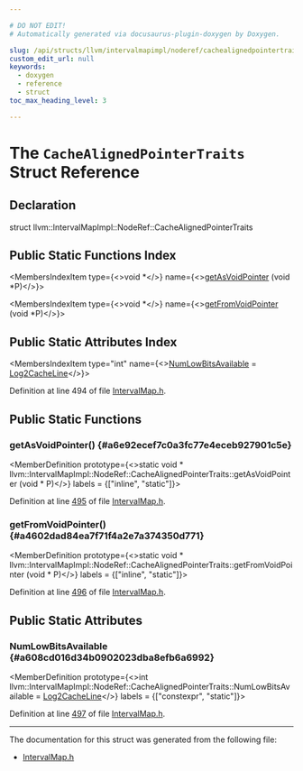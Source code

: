 ```yaml
---

# DO NOT EDIT!
# Automatically generated via docusaurus-plugin-doxygen by Doxygen.

slug: /api/structs/llvm/intervalmapimpl/noderef/cachealignedpointertraits
custom_edit_url: null
keywords:
  - doxygen
  - reference
  - struct
toc_max_heading_level: 3

---
```





# The `CacheAlignedPointerTraits` Struct Reference

<DoxygenPage pluginConfig={pluginConfig}>



## Declaration

<CodeBlock>struct llvm::IntervalMapImpl::NodeRef::CacheAlignedPointerTraits</CodeBlock>

## Public Static Functions Index

<MembersIndex>

<MembersIndexItem
  type={<>void &#42;</>}
  name={<><a href="#a6e92ecef7c0a3fc77e4eceb927901c5e">getAsVoidPointer</a> (void &#42;P)</>}>
</MembersIndexItem>

<MembersIndexItem
  type={<>void &#42;</>}
  name={<><a href="#a4602dad84ea7f71f4a2e7a374350d771">getFromVoidPointer</a> (void &#42;P)</>}>
</MembersIndexItem>

</MembersIndex>

## Public Static Attributes Index

<MembersIndex>

<MembersIndexItem
  type="int"
  name={<><a href="#a608cd016d34b0902023dba8efb6a6992">NumLowBitsAvailable</a> = <a href="/docs/api/namespaces/llvm/intervalmapimpl/#aacf91952cde5989ab8c6b38b501021c1a4b980c1f20e48e79647774737cf4f1ce">Log2CacheLine</a></>}>
</MembersIndexItem>

</MembersIndex>


Definition at line 494 of file <a href="/docs/api/files/include/include/llvm/include/llvm/adt/intervalmap-h">IntervalMap.h</a>.

<SectionDefinition>

## Public Static Functions

### getAsVoidPointer() {#a6e92ecef7c0a3fc77e4eceb927901c5e}

<MemberDefinition
  prototype={<>static void &#42; llvm::IntervalMapImpl::NodeRef::CacheAlignedPointerTraits::getAsVoidPointer (void &#42; P)</>}
  labels = {["inline", "static"]}>

Definition at line <a href="/docs/api/files/include/include/llvm/include/llvm/adt/intervalmap-h/#l00495">495</a> of file <a href="/docs/api/files/include/include/llvm/include/llvm/adt/intervalmap-h">IntervalMap.h</a>.
</MemberDefinition>

### getFromVoidPointer() {#a4602dad84ea7f71f4a2e7a374350d771}

<MemberDefinition
  prototype={<>static void &#42; llvm::IntervalMapImpl::NodeRef::CacheAlignedPointerTraits::getFromVoidPointer (void &#42; P)</>}
  labels = {["inline", "static"]}>

Definition at line <a href="/docs/api/files/include/include/llvm/include/llvm/adt/intervalmap-h/#l00496">496</a> of file <a href="/docs/api/files/include/include/llvm/include/llvm/adt/intervalmap-h">IntervalMap.h</a>.
</MemberDefinition>

</SectionDefinition>

<SectionDefinition>

## Public Static Attributes

### NumLowBitsAvailable {#a608cd016d34b0902023dba8efb6a6992}

<MemberDefinition
  prototype={<>int llvm::IntervalMapImpl::NodeRef::CacheAlignedPointerTraits::NumLowBitsAvailable = <a href="/docs/api/namespaces/llvm/intervalmapimpl/#aacf91952cde5989ab8c6b38b501021c1a4b980c1f20e48e79647774737cf4f1ce">Log2CacheLine</a></>}
  labels = {["constexpr", "static"]}>

Definition at line <a href="/docs/api/files/include/include/llvm/include/llvm/adt/intervalmap-h/#l00497">497</a> of file <a href="/docs/api/files/include/include/llvm/include/llvm/adt/intervalmap-h">IntervalMap.h</a>.
</MemberDefinition>

</SectionDefinition>

<hr/>

The documentation for this struct was generated from the following file:

<ul>
<li><a href="/docs/api/files/include/include/llvm/include/llvm/adt/intervalmap-h">IntervalMap.h</a></li>
</ul>

</DoxygenPage>
